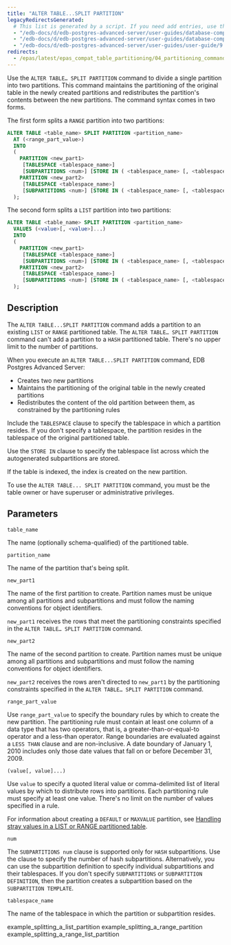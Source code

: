 ```yaml
---
title: "ALTER TABLE...SPLIT PARTITION"
legacyRedirectsGenerated:
  # This list is generated by a script. If you need add entries, use the `legacyRedirects` key.
  - "/edb-docs/d/edb-postgres-advanced-server/user-guides/database-compatibility-for-oracle-developers-guide/9.6/Database_Compatibility_for_Oracle_Developers_Guide_v9.6.1.107.html"
  - "/edb-docs/d/edb-postgres-advanced-server/user-guides/database-compatibility-for-oracle-developers-guide/9.5/Database_Compatibility_for_Oracle_Developers_Guide.1.332.html"
  - "/edb-docs/d/edb-postgres-advanced-server/user-guides/user-guide/9.5/EDB_Postgres_Enterprise_Guide.1.056.html"
redirects:
  - /epas/latest/epas_compat_table_partitioning/04_partitioning_commands_compatible_with_oracle_databases/04_alter_table_split_partition/ #generated for docs/epas/reorg-role-use-case-mode
---
```


<div id="alter_table_split_partition" class="registered_link"></div>

Use the `ALTER TABLE… SPLIT PARTITION` command to divide a single partition into two partitions. This command maintains the partitioning of the original table in the newly created partitions and redistributes the partition's contents between the new partitions. The command syntax comes in two forms.

The first form splits a `RANGE` partition into two partitions:

```sql
ALTER TABLE <table_name> SPLIT PARTITION <partition_name>
  AT (<range_part_value>)
  INTO
  (
    PARTITION <new_part1>
     [TABLESPACE <tablespace_name>]
     [SUBPARTITIONS <num>] [STORE IN ( <tablespace_name> [, <tablespace_name>]... ) ],
    PARTITION <new_part2>
     [TABLESPACE <tablespace_name>]
     [SUBPARTITIONS <num>] [STORE IN ( <tablespace_name> [, <tablespace_name>]... ) ]
  );
```

The second form splits a `LIST` partition into two partitions:

```sql
ALTER TABLE <table_name> SPLIT PARTITION <partition_name>
  VALUES (<value>[, <value>]...)
  INTO
  (
    PARTITION <new_part1>
     [TABLESPACE <tablespace_name>]
     [SUBPARTITIONS <num>] [STORE IN ( <tablespace_name> [, <tablespace_name>]... ) ],
    PARTITION <new_part2>
     [TABLESPACE <tablespace_name>]
     [SUBPARTITIONS <num>] [STORE IN ( <tablespace_name> [, <tablespace_name>]... ) ]
  );
```

## Description

The `ALTER TABLE...SPLIT PARTITION` command adds a partition to an existing `LIST` or `RANGE` partitioned table. The `ALTER TABLE… SPLIT PARTITION` command can't add a partition to a `HASH` partitioned table. There's no upper limit to the number of partitions.

When you execute an `ALTER TABLE...SPLIT PARTITION` command, EDB Postgres Advanced Server:

-  Creates two new partitions
-  Maintains the partitioning of the original table in the newly created partitions
-  Redistributes the content of the old partition between them, as constrained by the partitioning rules

Include the `TABLESPACE` clause to specify the tablespace in which a partition resides. If you don't specify a tablespace, the partition resides in the tablespace of the original partitioned table.

Use the `STORE IN` clause to specify the tablespace list across which the autogenerated subpartitions are stored.

If the table is indexed, the index is created on the new partition.

To use the `ALTER TABLE... SPLIT PARTITION` command, you must be the table owner or have superuser or administrative privileges.

## Parameters

`table_name`

 The name (optionally schema-qualified) of the partitioned table.

`partition_name`

 The name of the partition that's being split.

`new_part1`

 The name of the first partition to create. Partition names must be unique among all partitions and subpartitions and must follow the naming conventions for object identifiers.

 `new_part1` receives the rows that meet the partitioning constraints specified in the `ALTER TABLE… SPLIT PARTITION` command.

`new_part2`

 The name of the second partition to create. Partition names must be unique among all partitions and subpartitions and must follow the naming conventions for object identifiers.

 `new_part2` receives the rows aren't directed to `new_part1` by the partitioning constraints specified in the `ALTER TABLE… SPLIT PARTITION` command.

`range_part_value`

 Use `range_part_value` to specify the boundary rules by which to create the new partition. The partitioning rule must contain at least one column of a data type that has two operators, that is, a greater-than-or-equal-to operator and a less-than operator. Range boundaries are evaluated against a `LESS THAN` clause and are non-inclusive. A date boundary of January 1, 2010 includes only those date values that fall on or before December 31, 2009.

`(value[, value]...)`

 Use `value` to specify a quoted literal value or comma-delimited list of literal values by which to distribute rows into partitions. Each partitioning rule must specify at least one value. There's no limit on the number of values specified in a rule.

 For information about creating a `DEFAULT` or `MAXVALUE` partition, see [Handling stray values in a LIST or RANGE partitioned table](../../../../application_programming/epas_compat_table_partitioning/05_handling_stray_values_in_a_list_or_range_partitioned_table/#handling_stray_values_in_a_list_or_range_partitioned_table).

`num`

 The `SUBPARTITIONS num` clause is supported only for `HASH` subpartitions. Use the clause to specify the number of hash subpartitions. Alternatively, you can use the subpartition definition to specify individual subpartitions and their tablespaces. If you don't specify `SUBPARTITIONS` or `SUBPARTITION DEFINITION`, then the partition creates a subpartition based on the `SUBPARTITION TEMPLATE`.

`tablespace_name`

 The name of the tablespace in which the partition or subpartition resides.

<div class="toctree" maxdepth="3">

example_splitting_a_list_partition example_splitting_a_range_partition example_splitting_a_range_list_partition

</div>
